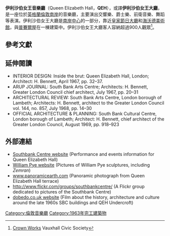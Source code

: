 {{NoteTA
|G1=PoliticiansUK
}}
{{not|女王音樂廳}}
{{Infobox building

| name                = 伊利沙伯女王音樂廳
| native_name         = Queen Elizabeth Hall

| status              = 
|mapframe=no
| image               = File:23 4 2018 IMG 3462 QEH entrance.jpg
| image_alt           = 
| image_size          = 250px
| caption             = 
| map_type            = 
| map_alt             = 
| map_caption         = 
| altitude            = 
| building_type       = 
| architectural_style = 粗野主義建築
| structural_system   = 
| cost                = 
| ren_cost            = 
| client              = 
| owner               = 
| current_tenants     = 
| landlord            = 
| address             = 貝爾韋代雷路（Belvedere Road）

| location_town       = 倫敦
| location_country    = 英格蘭
| coordinates         = 
| groundbreaking_date = 
| start_date          = 
| completion_date     = 
| opened_date         = {{Start date|df=yes|1967|03|01}}
| inauguration_date   = 
| renovation_date     = 
| demolition_date     = 
| destruction_date    = 
| height              = 
| diameter            = 
| antenna_spire       = 
| roof                = 
| top_floor           = 
| other_dimensions    = 
| floor_count         = 
| floor_area          = 
| elevator_count      = 
| main_contractor     = [[Higgs_and_Hill|Higgs and Hill]]
| architect           = {{hlist|Hubert Bennett|Jack Whittle|F.G West|Geoffrey Horsefall}}
| architecture_firm   = 
| structural_engineer = [[奧雅納|奧雅納]]
| services_engineer   = 
| civil_engineer      = 
| other_designers     = 
| quantity_surveyor   = 
| awards              = 
| designations        = 
| ren_architect       = [[Feilden_Clegg_Bradley_Studios|FCB Studios]]
| ren_firm            = 
| ren_str_engineer    = 
| ren_serv_engineer   = 
| ren_civ_engineer    = 
| ren_oth_designers   = 
| ren_qty_surveyor    = 
| ren_awards          =
| parking             =
| embedded            = 
| seating_capacity    = 916
| references          = 
}}

'''伊利沙伯女王音樂廳'''（Queen Elizabeth Hall，'''QEH'''），或譯'''伊利沙伯女王大廳'''，是一座位於[[英格蘭|英格蘭]][[倫敦|倫敦]][[南岸_(倫敦)|南岸]]的音樂廳，主要演出交響樂、爵士樂、前衛音樂、舞蹈等表演。伊利沙伯女王大廳是[[南岸中心|南岸中心]]的一部分，靠近[[皇家節日大廳|皇家節日大廳]]和[[海沃德美術館|海沃德美術館]]，與[[普賽爾屋|普賽爾屋]]在一棟建築中。伊利沙伯女王大廳客人容納超過900人觀眾<ref>[http://www.vauxhallcivicsociety.org.uk/vauxhall-history-c.html Crown Works] {{webarchive|url=https://web.archive.org/web/20100619133218/http://www.vauxhallcivicsociety.org.uk/vauxhall-history-c.html |date=2010-06-19 }} Vauxhall Civic Society</ref>。

== 參考文獻 ==
{{reflist}}

== 延伸閱讀 ==
* INTERIOR DESIGN: Inside the brut: Queen Elizabeth Hall, London; Architect: H. Bennett, April 1967, pp. 32–37.
* ARUP JOURNAL: South Bank Arts Centre; Architects: H. Bennett, Greater London Council chief architect, July 1967, pp. 20–31
* ARCHITECTURAL REVIEW: South Bank Arts Centre, London borough of Lambeth; Architects: H. Bennett, architect to the Greater London Council vol. 144, no. 857, July 1968, pp. 14–30
* OFFICIAL ARCHITECTURE & PLANNING: South Bank Cultural Centre, London borough of Lambeth; Architect: H. Bennett, chief architect of the Greater London Council, August 1969, pp. 918–923
==外部連結==
* [http://www.southbankcentre.co.uk Southbank Centre website] {{Wayback|url=http://www.southbankcentre.co.uk/ |date=20140507164404 }} (Performance and events information for Queen Elizabeth Hall)
* [http://www.williampye.com William Pye website] {{Wayback|url=http://www.williampye.com/ |date=20201123155148 }} (Pictures of William Pye sculptures, including ''Zemran'')
* [https://web.archive.org/web/20160323231355/http://www.panoramicearth.com/762/London/Queen_Elizabeth_Hall www.panoramicearth.com] (Panoramic photograph from Queen Elizabeth Hall terrace)
* [http://www.flickr.com/groups/southbankcentre/ http://www.flickr.com/groups/southbankcentre/] {{Wayback|url=http://www.flickr.com/groups/southbankcentre/ |date=20160304083412 }} (A Flickr group dedicated to pictures of the Southbank Centre)
* [https://web.archive.org/web/20120216144142/http://www.dobedo.co.uk/dbd_viewmedia.php?mId=8&osCsid=e8uhl8umcg97hehni60uftvvj6 dobedo.co.uk website] (Film about the history, architecture and culture around the late 1960s SBC buildings and QEH Undercroft)
{{coord|51|30|24|N|00|06|58.9|W|type:landmark_scale:3000|display=title}}
[[Category:倫敦音樂廳|Category:倫敦音樂廳]]
[[Category:1963年完工建築物|Category:1963年完工建築物]]